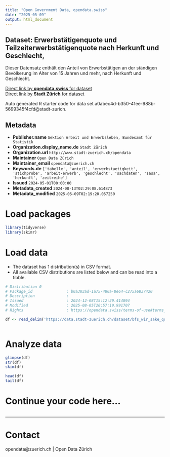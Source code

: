 ```yaml
---
title: "Open Government Data, opendata.swiss"
date: "2025-05-09"
output: html_document
---
```


## Dataset: Erwerbstätigenquote und Teilzeiterwerbstätigenquote nach Herkunft und Geschlecht,

Dieser Datensatz enthält den Anteil von Erwerbstätigen an der ständigen Bevölkerung im Alter von 15 Jahren und mehr, nach Herkunft und Geschlecht.


[Direct link by **opendata.swiss** for dataset](https://opendata.swiss/de/dataset/erwerbstatigenquote-und-teilzeiterwerbstatigenquote-nach-herkunft-und-geschlecht1)<br>
[Direct link by **Stadt Zürich** for dataset](https://data.stadt-zuerich.ch/dataset/bfs_wir_sake_quoten_herkunft_geschl_od5016)

Auto generated R starter code for data set a0abec4d-b350-41ee-988b-5699345f4cfd@stadt-zurich.

## Metadata

- **Publisher.name** `Sektion Arbeit und Erwerbsleben, Bundesamt für Statistik`
- **Organization.display_name.de** `Stadt Zürich`
- **Organization.url** `http://www.stadt-zuerich.ch/opendata`
- **Maintainer** `Open Data Zürich`
- **Maintainer_email** `opendata@zuerich.ch`
- **Keywords.de** `['tabelle', 'anteil', 'erwerbstaetigkeit', 'stichprobe', 'arbeit-erwerb', 'geschlecht', 'sachdaten', 'sasa', 'herkunft', 'zeitreihe']`
- **Issued** `2024-05-01T00:00:00`
- **Metadata_created** `2024-08-13T02:29:08.614873`
- **Metadata_modified** `2025-05-09T02:19:20.057250`


# Load packages

```r

library(tidyverse)
library(skimr)

```

# Load data

-   The dataset has 1 distribution(s) in CSV format.
-   All available CSV distributions are listed below and can be read into a tibble.

```r

# Distribution 0
# Package_id               : b0a303ad-1a75-480a-8e64-c275a6837420
# Description              : 
# Issued                   : 2024-12-08T15:12:29.414894
# Modified                 : 2025-08-05T20:57:19.991707
# Rights                   : https://opendata.swiss/terms-of-use#terms_open

df <- read_delim('https://data.stadt-zuerich.ch/dataset/bfs_wir_sake_quoten_herkunft_geschl_od5016/download/WIR501OD5016.csv')



```

# Analyze data

```r

glimpse(df)
str(df)
skim(df)

head(df)
tail(df)

```

# Continue your code here...

```r

```

------------------------------------------------------------------------

# Contact

opendata@zuerich.ch | Open Data Zürich
